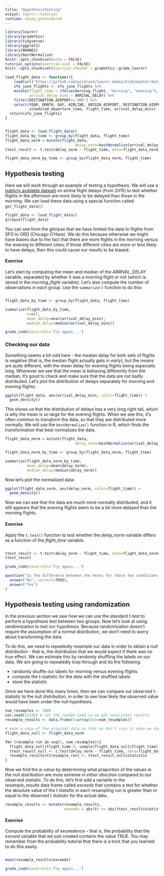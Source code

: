 ```yaml
---
title: "HypothesisTesting"
output: learnr::tutorial
runtime: shiny_prerendered
---
```


```r
library(learnr)
library(gradethis)
library(tidyverse)
library(ggplot2)
library(NHANES)
library(bestNormalize)
knitr::opts_chunk$set(echo = FALSE)
tutorial_options(exercise.eval = FALSE)
knitr::opts_chunk$set(exercise.checker = gradethis::grade_learnr)

load_flight_data <- function(){
    load(url('https://github.com/poldrack/learnr_demos/blob/master/data/sfo_june_flights.RData?raw=true'))
    sfo_june_flights <- sfo_june_flights %>%
    mutate(flight_time = ifelse(morning_flight, "morning", "evening"),
           arrival_delay_mins = ARRIVAL_DELAY) %>%
    filter(DESTINATION_AIRPORT=='ORD') %>%
    select(YEAR, MONTH, DAY, AIRLINE, ORIGIN_AIRPORT, DESTINATION_AIRPORT,
           scheduled_departure_time, flight_time, arrival_delay_mins)
  return(sfo_june_flights)
}


flight_data <- load_flight_data()
flight_data_by_time <- group_by(flight_data, flight_time)
flight_data_norm = mutate(flight_data,
                                delay_norm=bestNormalize(arrival_delay_mins)$x.t)
ttest_result <- t.test(delay_norm ~ flight_time, data=flight_data_norm)

flight_data_norm_by_time <- group_by(flight_data_norm, flight_time)

```

## Hypothesis testing

Here we will work through an example of testing a hypothesis.  We will use a [publicly available dataset](https://www.kaggle.com/usdot/flight-delays?select=flights.csv) on airline flight delays (from 2015) to test whether flights in the afternoon are more likely to be delayed than those in the morning.   We can load these data using a special function called `get_flight_data()`:

```r

flight_data <- load_flight_data()
glimpse(flight_data)
```

You can see from the glimpse that we have limited the data to flights from SFO to ORD (Chicago O'Hare).  We do this because otherwise we might have biases due to the fact that there are more flights in the morning versus the evening to different cities; if those different cities are more or less likely to have delays, then this could cause our results to be biased.

#### Exercise

Let's start by computing the mean and median of the *ARRIVAL_DELAY* variable, separated by whether it was a morning flight or not (which is stored in the *morning_flight* variable). Let's also compute the number of observations in each group.  Use the `summarize()` function to do this:

```r

```
```r

flight_data_by_time <- group_by(flight_data, flight_time)

summarize(flight_data_by_time,
          n=n(),
          mean_delay=mean(arrival_delay_mins),
          median_delay=median(arrival_delay_mins))
```

```r
grade_code(incorrect='Try again...')
```


### Checking our data

Something seems a bit odd here - the median delay for both sets of flights is negative (that is, the median flight actually gets in *early*), but the means are quite different, with the mean delay for evening flights being especially long.  Whenever we see that the mean is behaving differently from the median, it's good to check and make sure that the data are not badly distributed.  Let's plot the distribution of delays separately for morning and evening flights:


```r
ggplot(flight_data, aes(arrival_delay_mins, color=flight_time)) +
  geom_density()
```

This shows us that the distribution of delays has a very long right tail, which is why the mean is so large for the evening flights.  When we see this, it's often common to *transform* the data, so that they are distributed more normally.  We will use the `bestNormalize()` function in R, which finds the transformation that best normalizes the data.

```r

flight_data_norm = mutate(flight_data,
                                delay_norm=bestNormalize(arrival_delay_mins)$x.t)

flight_data_norm_by_time <- group_by(flight_data_norm, flight_time)

summarize(flight_data_norm_by_time,
          mean_delay=mean(delay_norm),
          median_delay=median(delay_norm))
```

Now let's plot the normalized data:

```r
ggplot(flight_data_norm, aes(delay_norm, color=flight_time)) +
  geom_density()
```

Now we can see that the data are much more normally distributed, and it still appears that the evening flights seem to be a bit more delayed than the morning flights.


#### Exercise

Apply the `t.test()` function to test whether the *delay_norm* variable differs as a function of the *flight_time* variable.

```r

```

```r

ttest_result <- t.test(delay_norm ~ flight_time, data=flight_data_norm)
ttest_result
```
```r
grade_code(incorrect='Try again...')
```


```r
question("Is the difference between the means for these two conditions statistically significant.",
  answer("No", correct=TRUE),
  answer("Yes")
)
```

## Hypothesis testing using randomization

In the previous section we saw how we can use the standard t-test to perform a hypothesis test between two groups. Now let's look at using randomization to test our hypothesis.  Because randomization doesn't require the assumption of a normal distribution, we don't need to worry about transforming the data.

To do this, we need to repeatedly resample our data in order to obtain a *null distribution* - that is, the distribution that we would expect if there was no true effect.  We can estimate this by randomly shuffling the labels on our data.  We are going to repeatedly loop through and do the following:

- randomly shuffle our labels for morning versus evening flights
- compute the t-statistic for the data with the shuffled labels
- store the statistic

Once we have done this many times, then we can compare our observed t-statistic to the null distribution, in order to see how likely the observed value would have been under the null hypothesis.

```r

num_resamples <- 1000
set.seed(12345) # set the random seed so we get consistent results
resample_results <- data.frame(t=array(dim=num_resamples))

# make a copy of the original data so that we don't ruin it when we shuffle
flight_data_null <- flight_data_norm

for (resample_run in seq(1, num_resamples)){
  flight_data_null$flight_time <- sample(flight_data_null$flight_time)
  ttest_result_null <- t.test(delay_norm ~ flight_time, data=flight_data_null)
  resample_results$t[resample_run] <- ttest_result_null$statistic
}
```


Now we find the p-value by determining what proportion of the values in the null distribution are more extreme *in either direction* compared to our observed statistic.  To do this, let's first add a variable to the *resample_results* data frame called *exceeds* that contains a test for whether the absolute value of the t statsitic in each resampling run is greater than or equal to the observed t statistic for the actual data. 

```r

resample_results <- mutate(resample_results,
                           exceeds = abs(t) >= abs(ttest_result$statistic))

```

#### Exercise

Compute the probability of exceedence -- that is, the probability that the *exceed* variable that we just created contains the value TRUE. You may remember from the probability tutorial that there is a trick that you learned to do this easily.


```r

```

```r
mean(resample_results$exceeds)
```

```r
grade_code(incorrect='Try again...')
```

